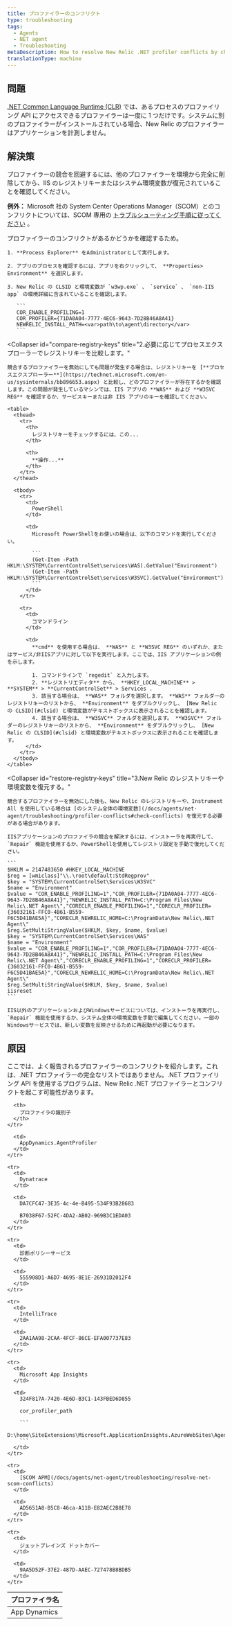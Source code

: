 ```yaml
---
title: プロファイラーのコンフリクト
type: troubleshooting
tags:
  - Agents
  - NET agent
  - Troubleshooting
metaDescription: How to resolve New Relic .NET profiler conflicts by checking the New Relic CLSIDs and registry keys.
translationType: machine
---
```


## 問題

[.NET Common Language Runtime (CLR)](https://msdn.microsoft.com/en-us/library/bb384689.aspx) では、あるプロセスのプロファイリング API にアクセスできるプロファイラーは一度に 1 つだけです。システムに別のプロファイラーがインストールされている場合、New Relic のプロファイラーはアプリケーションを計測しません。

## 解決策

プロファイラーの競合を回避するには、他のプロファイラーを環境から完全に削除してから、IIS のレジストリキーまたはシステム環境変数が復元されていることを確認してください。

**例外：** Microsoft 社の System Center Operations Manager（SCOM）とのコンフリクトについては、SCOM 専用の [トラブルシューティング手順に従ってください](/docs/agents/net-agent/troubleshooting/resolve-net-scom-conflicts) 。

<CollapserGroup>
  <Collapser
    id="check-conflicts"
    title="1.プロファイラーのコンフリクトを確認します。"
  >
    プロファイラーのコンフリクトがあるかどうかを確認するため。

    1. **Process Explorer** をAdministratorとして実行します。

    2. アプリのプロセスを確認するには、アプリを右クリックして、 **Properties> Environment** を選択します。

    3. New Relic の CLSID と環境変数が `w3wp.exe` 、 `service` 、 `non-IIS app` の環境詳細に含まれていることを確認します。

       ```
       COR_ENABLE_PROFILING=1
       COR_PROFILER={71DA0A04-7777-4EC6-9643-7D28B46A8A41}
       NEWRELIC_INSTALL_PATH=<var>path\to\agent\directory</var>
       ```

  </Collapser>

  <Collapser
    id="compare-registry-keys"
    title="2.必要に応じてプロセスエクスプローラーでレジストリキーを比較します。"
  >
    競合するプロファイラーを無効にしても問題が発生する場合は、レジストリキーを [**プロセスエクスプローラー**](https://technet.microsoft.com/en-us/sysinternals/bb896653.aspx) と比較し、どのプロファイラーが存在するかを確認します。この問題が発生しているマシンでは、IIS アプリの **WAS** および **W3SVC REG** を確認するか、サービスキーまたは非 IIS アプリのキーを確認してください。

    <table>
      <thead>
        <tr>
          <th>
            レジストリキーをチェックするには、この...
          </th>

          <th>
            **操作...**
          </th>
        </tr>
      </thead>

      <tbody>
        <tr>
          <td>
            PowerShell
          </td>

          <td>
            Microsoft PowerShellをお使いの場合は、以下のコマンドを実行してください。

            ```
            (Get-Item -Path HKLM:\SYSTEM\CurrentControlSet\services\WAS).GetValue("Environment")
            (Get-Item -Path HKLM:\SYSTEM\CurrentControlSet\services\W3SVC).GetValue("Environment")
            ```
          </td>
        </tr>

        <tr>
          <td>
            コマンドライン
          </td>

          <td>
            **cmd** を使用する場合は、 **WAS** と **W3SVC REG** のいずれか、またはサービス/非IISアプリに対して以下を実行します。ここでは、IIS アプリケーションの例を示します。

            1. コマンドラインで `regedit` と入力します。
            2. **レジストリエディタ** から、 **HKEY_LOCAL_MACHINE** > **SYSTEM** > **CurrentControlSet** > Services .
            3. 該当する場合は、 **WAS** フォルダを選択します。 **WAS** フォルダーのレジストリキーのリストから、 **Environment** をダブルクリックし、 [New Relic の CLSID](#clsid) と環境変数がテキストボックスに表示されることを確認します。
            4. 該当する場合は、 **W3SVC** フォルダを選択します。 **W3SVC** フォルダーのレジストリキーのリストから、 **Environment** をダブルクリックし、 [New Relic の CLSID](#clsid) と環境変数がテキストボックスに表示されることを確認します。
          </td>
        </tr>
      </tbody>
    </table>

  </Collapser>

  <Collapser
    id="restore-registry-keys"
    title="3.New Relic のレジストリキーや環境変数を復元する。"
  >
    競合するプロファイラーを無効にした後も、New Relic のレジストリキーや、Instrument All を使用している場合は [のシステム全体の環境変数](/docs/agents/net-agent/troubleshooting/profiler-conflicts#check-conflicts) を復元する必要がある場合があります。

    IISアプリケーションのプロファイラの競合を解決するには、インストーラを再実行して、 `Repair` 機能を使用するか、PowerShellを使用してレジストリ設定を手動で復元してください。

    ```
    $HKLM = 2147483650 #HKEY_LOCAL_MACHINE
    $reg = [wmiclass]"\\.\root\default:StdRegprov"
    $key = "SYSTEM\CurrentControlSet\Services\W3SVC"
    $name = "Environment"
    $value = "COR_ENABLE_PROFILING=1","COR_PROFILER={71DA0A04-7777-4EC6-9643-7D28B46A8A41}","NEWRELIC_INSTALL_PATH=C:\Program Files\New Relic\.NET Agent\","CORECLR_ENABLE_PROFILING=1","CORECLR_PROFILER={36032161-FFC0-4B61-B559-F6C5D41BAE5A}","CORECLR_NEWRELIC_HOME=C:\ProgramData\New Relic\.NET Agent\"
    $reg.SetMultiStringValue($HKLM, $key, $name, $value)
    $key = "SYSTEM\CurrentControlSet\Services\WAS"
    $name = "Environment"
    $value = "COR_ENABLE_PROFILING=1","COR_PROFILER={71DA0A04-7777-4EC6-9643-7D28B46A8A41}","NEWRELIC_INSTALL_PATH=C:\Program Files\New Relic\.NET Agent\","CORECLR_ENABLE_PROFILING=1","CORECLR_PROFILER={36032161-FFC0-4B61-B559-F6C5D41BAE5A}","CORECLR_NEWRELIC_HOME=C:\ProgramData\New Relic\.NET Agent\"
    $reg.SetMultiStringValue($HKLM, $key, $name, $value)
    iisreset
    ```

    IIS以外のアプリケーションおよびWindowsサービスについては、インストーラを再実行し、 `Repair` 機能を使用するか、システム全体の環境変数を手動で編集してください。一部のWindowsサービスでは、新しい変数を反映させるために再起動が必要になります。

  </Collapser>
</CollapserGroup>

## 原因

ここでは、よく報告されるプロファイラーのコンフリクトを紹介します。これは、.NET プロファイラーの完全なリストではありません。.NET プロファイリング API を使用するプログラムは、New Relic .NET プロファイラーとコンフリクトを起こす可能性があります。

<table>
  <thead>
    <tr>
      <th style={{ width: "200px" }}>
        プロファイラ名
      </th>

      <th>
        プロファイラの識別子
      </th>
    </tr>

  </thead>

  <tbody>
    <tr>
      <td>
        App Dynamics
      </td>

      <td>
        AppDynamics.AgentProfiler
      </td>
    </tr>

    <tr>
      <td>
        Dynatrace
      </td>

      <td>
        DA7CFC47-3E35-4c-4e-B495-534F93B28683

        B7038F67-52FC-4DA2-AB02-969B3C1EDA03
      </td>
    </tr>

    <tr>
      <td>
        診断ポリシーサービス
      </td>

      <td>
        555908D1-A6D7-4695-8E1E-26931D2012F4
      </td>
    </tr>

    <tr>
      <td>
        IntelliTrace
      </td>

      <td>
        2AA1AA98-2CAA-4FCF-86CE-EFA007737E83
      </td>
    </tr>

    <tr>
      <td>
        Microsoft App Insights
      </td>

      <td>
        324F817A-7420-4E6D-B3C1-143FBED6D855

        cor_profiler_path

        ```
        D:\home\SiteExtensions\Microsoft.ApplicationInsights.AzureWebSites\Agent\MicrosoftInstrumentationEngine.dll
        ```
      </td>
    </tr>

    <tr>
      <td>
        [SCOM APM](/docs/agents/net-agent/troubleshooting/resolve-net-scom-conflicts)
      </td>

      <td>
        AD5651A8-B5C8-46ca-A11B-E82AEC2B8E78
      </td>
    </tr>

    <tr>
      <td>
        ジェットブレインズ ドットカバー
      </td>

      <td>
        9AA5D52F-37E2-487D-AAEC-727478B8BDB5
      </td>
    </tr>

  </tbody>
</table>
